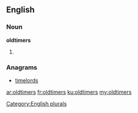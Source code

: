 {{also|Oldtimers}}
==English==

===Noun===
'''oldtimers'''

# {{plural of|[[oldtimer]]}}

===Anagrams===
* [[timelords#English|timelords]]

[[Category:English plurals]]

[[ar:oldtimers]]
[[fr:oldtimers]]
[[ku:oldtimers]]
[[my:oldtimers]]